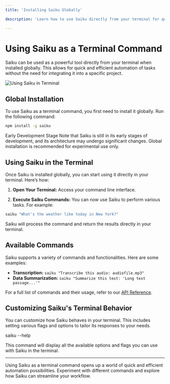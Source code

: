 ```yaml
---
title: 'Installing Saiku Globally'

description: 'Learn how to use Saiku directly from your terminal for quick and efficient task automation.'

---
```


# Using Saiku as a Terminal Command

Saiku can be used as a powerful tool directly from your terminal when installed globally. This allows for quick and efficient automation of tasks without the need for integrating it into a specific project. 

<Image
  src="/images/terminal-usage.svg"
  alt="Using Saiku in Terminal"
/>

## Global Installation

To use Saiku as a terminal command, you first need to install it globally. Run the following command:

```bash
npm install -g saiku
```

<Callout type="warning">
  <CalloutTitle>Early Development Stage</CalloutTitle>
  Note that Saiku is still in its early stages of development, and its architecture may undergo significant changes. Global installation is recommended for experimental use only.
</Callout>

## Using Saiku in the Terminal

Once Saiku is installed globally, you can start using it directly in your terminal. Here’s how:

1. **Open Your Terminal:** Access your command line interface.

2. **Execute Saiku Commands:** You can now use Saiku to perform various tasks. For example:

```bash
saiku "What's the weather like today in New York?"
```

Saiku will process the command and return the results directly in your terminal.

## Available Commands

Saiku supports a variety of commands and functionalities. Here are some examples:

- **Transcription:** `saiku "Transcribe this audio: audiofile.mp3"`
- **Data Summarization:** `saiku "Summarize this text: 'Long text passage...'"`

For a full list of commands and their usage, refer to our [API Reference](/api-reference/introduction).

## Customizing Saiku's Terminal Behavior

You can customize how Saiku behaves in your terminal. This includes setting various flags and options to tailor its responses to your needs.

<CodeBlock>
  saiku --help
</CodeBlock>

This command will display all the available options and flags you can use with Saiku in the terminal.

---

Using Saiku as a terminal command opens up a world of quick and efficient automation possibilities. Experiment with different commands and explore how Saiku can streamline your workflow.

<Footer />